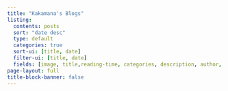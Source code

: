 ```yaml
---
title: "Kakamana's Blogs"
listing:
  contents: posts  
  sort: "date desc"
  type: default
  categories: true
  sort-ui: [title, date]
  filter-ui: [title, date]
  fields: [image, title,reading-time, categories, description, author, date]
page-layout: full
title-block-banner: false
---
```



